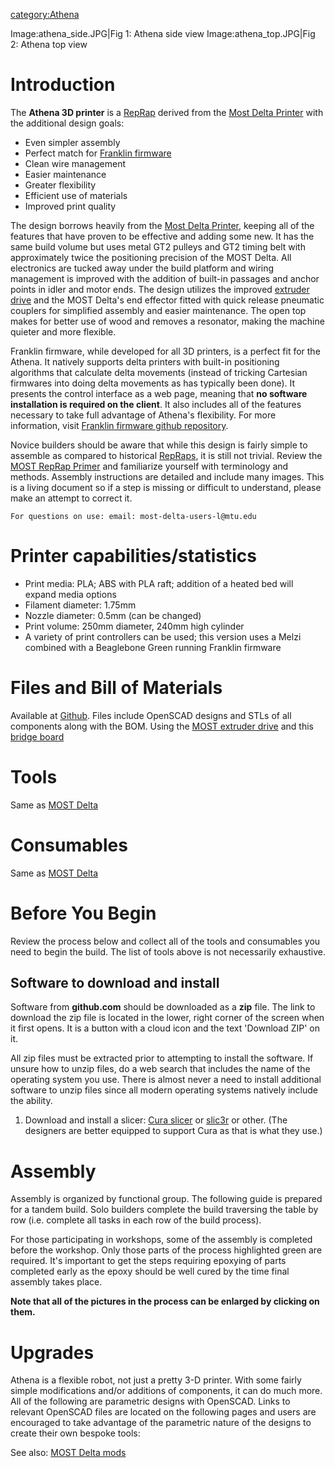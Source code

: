 
[[category:Athena]]

<gallery
 widths=400
 heights=400
 perrow=0
 mode="packed-hover">
Image:athena_side.JPG|Fig 1: Athena side view
Image:athena_top.JPG|Fig 2: Athena top view
</gallery>
{{clear}}
=Introduction=
The '''Athena 3D printer''' is a [[RepRap]] derived from the [[Delta_Build_Overview:MOST| Most Delta Printer]] with the additional design goals:

*Even simpler assembly
*Perfect match for [https://github.com/mtu-most/franklin/tree/master Franklin firmware]
*Clean wire management
*Easier maintenance
*Greater flexibility
*Efficient use of materials
*Improved print quality

The design borrows heavily from the [http://www.appropedia.org/Delta_Build_Overview:MOST Most Delta Printer], keeping all of the features that have proven to be effective and adding some new. It has the same build volume but uses metal GT2 pulleys and GT2 timing belt with approximately twice the positioning precision of the MOST Delta. All electronics are tucked away under the build platform and wiring management is improved with the addition of built-in passages and anchor points in idler and motor ends. The design utilizes the improved [https://github.com/phidiasllc/extruder_drive extruder drive] and the MOST Delta's end effector fitted with quick release pneumatic couplers for simplified assembly and easier maintenance. The open top makes for better use of wood and removes a resonator, making the machine quieter and more flexible.

Franklin firmware, while developed for all 3D printers, is a perfect fit for the Athena. It natively supports delta printers with built-in positioning algorithms that calculate delta movements (instead of tricking Cartesian firmwares into doing delta movements as has typically been done). It presents the control interface as a web page, meaning that '''no software installation is required on the client'''. It also includes all of the features necessary to take full advantage of Athena's flexibility. For more information, visit [https://github.com/mtu-most/franklin/tree/master Franklin firmware github repository].

Novice builders should be aware that while this design is fairly simple to assemble as compared to historical [[RepRaps]], it is still not trivial. Review the [[MOST RepRap Primer]] and familiarize yourself with terminology and methods. Assembly instructions are detailed and include many images. This is a living document so if a step is missing or difficult to understand, please make an attempt to correct it.
 For questions on use: email: most-delta-users-l@mtu.edu

=Printer capabilities/statistics=
*Print media: PLA; ABS with PLA raft; addition of a heated bed will expand media options
*Filament diameter: 1.75mm
*Nozzle diameter: 0.5mm (can be changed)
*Print volume: 250mm diameter, 240mm high cylinder 
*A variety of print controllers can be used; this version uses a Melzi combined with a Beaglebone Green running Franklin firmware

=Files and Bill of Materials=
Available at [https://github.com/phidiasllc/athena Github]. Files include OpenSCAD designs and STLs of all components along with the BOM. Using the [https://github.com/mtu-most/MOST-extruder-drive MOST extruder drive] and this [https://github.com/mtu-most/kicad bridge board]

=Tools=
Same as [http://www.appropedia.org/Delta_Build_Overview:MOST#Tools MOST Delta]

=Consumables=
Same as [http://www.appropedia.org/Delta_Build_Overview:MOST#Consumables MOST Delta]

=Before You Begin=
Review the process below and collect all of the tools and consumables you need to begin the build. The list of tools above is not necessarily exhaustive.

==Software to download and install==
Software from '''github.com''' should be downloaded as a '''zip''' file. The link to download the zip file is located in the lower, right corner of the screen when it first opens. It is a button with a cloud icon and the text 'Download ZIP' on it.

All zip files must be extracted prior to attempting to install the software. If unsure how to unzip files, do a web search that includes the name of the operating system you use. There is almost never a need to install additional software to unzip files since all modern operating systems natively include the ability.

# Download and install a slicer: [http://software.ultimaker.com/ Cura slicer] or [http://slic3r.org/ slic3r] or other. (The designers are better equipped to support Cura as that is what they use.)

=Assembly=

Assembly is organized by functional group. The following guide is prepared for a tandem build. Solo builders complete the build traversing the table by row (i.e. complete all tasks in each row of the build process).

For those participating in workshops, some of the assembly is completed before the workshop. Only those parts of the process highlighted green are required. It's important to get the steps requiring epoxying of parts completed early as the epoxy should be well cured by the time final assembly takes place.

'''Note that all of the pictures in the process can be enlarged by clicking on them.'''

{{template:Athena Basic Nav}}

=Upgrades=
Athena is a flexible robot, not just a pretty 3-D printer. With some fairly simple modifications and/or additions of components, it can do much more. All of the following are parametric designs with OpenSCAD. Links to relevant OpenSCAD files are located on the following pages and users are encouraged to take advantage of the parametric nature of the designs to create their own bespoke tools:


{{athena_upgrades}}

See also: [[MOST Delta mods]]